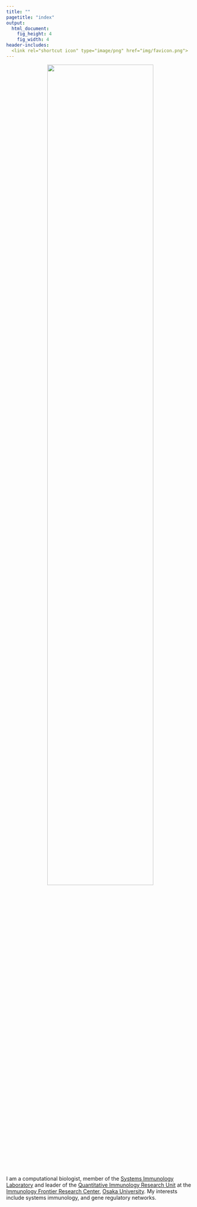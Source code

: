 ```yaml
---
title: ""
pagetitle: "index"
output: 
  html_document: 
    fig_height: 4
    fig_width: 4
header-includes:
  <link rel="shortcut icon" type="image/png" href="img/favicon.png">
---
```


<center><img src="img/Me.jpg" alt="" style="width: 75%;"/></center>
<br>

I am a computational biologist, member of the [Systems Immunology Laboratory](https://sysimm.org) and leader of the [Quantitative Immunology Research Unit](http://qimm.ifrec.osaka-u.ac.jp) at the [Immunology Frontier Research Center](http://www.ifrec.osaka-u.ac.jp/en/), [Osaka University](http://www.osaka-u.ac.jp/en/). My interests include systems immunology, and gene regulatory networks.
